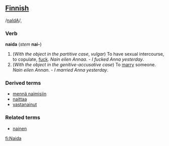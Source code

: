 ==[[Finnish]]==

/[[Pronunciation guide|naIdA]]/,

===Verb===
'''naida''' (''stem'' '''nai-''')

#(''With the object in the partitive case'', ''vulgar'') To have sexual intercourse, to copulate, [[fuck]]. ''Nain eilen Annaa''. - ''I fucked Anna yesterday''.
#(''With the object in the genitive-accusative case'') To [[marry]] someone. ''Nain eilen Annan''. - ''I married Anna yesterday''.

===Derived terms===
*[[mennä naimisiin]]
*[[naittaa]]
*[[vastanainut]]

===Related terms===
*[[nainen]]

[[fi:Naida]]